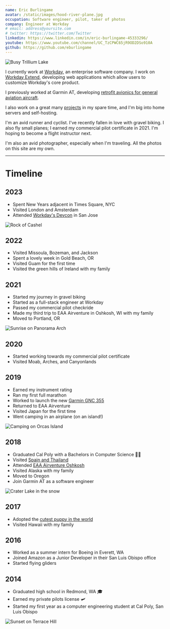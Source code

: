 ```yaml
---
name: Eric Burlingame
avatar: /static/images/hood-river-plane.jpg
occupation: Software engineer, pilot, taker of photos
company: Engineer at Workday
# email: address@yoursite.com
# twitter: https://twitter.com/Twitter
linkedin: https://www.linkedin.com/in/eric-burlingame-45333296/
youtube: https://www.youtube.com/channel/UC_TzCPWC65jR9OD2DSo910A
github: https://github.com/eburlingame
---
```


![Busy Trillium Lake](https://d3e8cg7irjennz.cloudfront.net/media/84a474651824417895017f10eaa8edb6_large.webp)

I currently work at [Workday](https://www.workday.com/), an enterprise software company. I work on [Workday Extend](https://www.workday.com/en-us/pages/workday-cloud-platform-apps.html), developing web applications which allow users to customize Workday's core product.

I previously worked at Garmin AT, developing [retrofit avionics for general aviation aircraft](https://buy.garmin.com/en-US/US/cInTheAir-c582-p1.html).

I also work on a great many [projects](/projects) in my spare time, and I'm big into home servers and self-hosting.

I'm an avid runner and cyclist. I've recently fallen in love with gravel biking. I also fly small planes; I earned my commercial pilot certificate in 2021. I'm hoping to become a flight instructor next.

I'm also an avid photographer, especially when I'm traveling. All the photos on this site are my own.

---

# Timeline

## 2023

- Spent New Years adjacent in Times Square, NYC
- Visited London and Amsterdam
- Attended [Workday's Devcon](https://www.workday.com/en-us/company/latest/events-webinars/devcon.html) in San Jose

![Rock of Cashel](https://d3e8cg7irjennz.cloudfront.net/media/b3f8cfb94e064ec2a58e54941279a8e4_large.webp)

## 2022

- Visited Missoula, Bozeman, and Jackson
- Spent a lovely week in Gold Beach, OR
- Visited Guam for the first time
- Visited the green hills of Ireland with my family

## 2021

- Started my journey in gravel biking
- Started as a full-stack engineer at Workday
- Passed my commercial pilot checkride
- Made my third trip to EAA Airventure in Oshkosh, WI with my family
- Moved to Portland, OR

![Sunrise on Panorama Arch](https://d3e8cg7irjennz.cloudfront.net/media/35ab156828b54db1bf0d23d39ab93068_large.webp)

## 2020

- Started working towards my commercial pilot certificate
- Visited Moab, Arches, and Canyonlands

## 2019

- Earned my instrument rating
- Ran my first full marathon
- Worked to launch the new [Garmin GNC 355](https://buy.garmin.com/en-US/US/p/689774/)
- Returned to EAA Airventure
- Visited Japan for the first time
- Went camping in an airplane (on an island!)

![Camping on Orcas Island](https://d3e8cg7irjennz.cloudfront.net/media/b0dd68fc498e4c3a9b91918cfbd8fa7e_large.webp)

## 2018

- Graduated Cal Poly with a Bachelors in Computer Science 👨‍🎓
- Visited [Spain and Thailand](/blog/spailand-pt-1)
- Attended [EAA Airventure Oshkosh](/blog/oshkosh-2018)
- Visited Alaska with my family
- Moved to Oregon
- Join Garmin AT as a software engineer

![Crater Lake in the snow](https://d3e8cg7irjennz.cloudfront.net/media/39cbf88b178b47a7ae63b2bf75712e35_large.webp)

## 2017

- Adopted the [cutest puppy in the world](https://www.instagram.com/diggyazaleaofficial/)
- Visited Hawaii with my family

## 2016

- Worked as a summer intern for Boeing in Everett, WA
- Joined Amazon as a Junior Developer in their San Luis Obispo office
- Started flying gliders

## 2014

- Graduated high school in Redmond, WA 🎓
- Earned my private pilots license 🛩️
- Started my first year as a computer engineering student at Cal Poly, San Luis Obispo

![Sunset on Terrace Hill](https://d3e8cg7irjennz.cloudfront.net/media/8c6e28408313428d8cfe7cab42520d84_large.webp)
